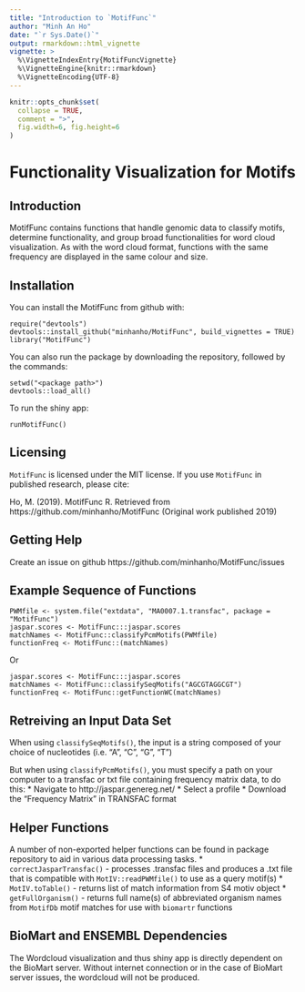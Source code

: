 ```yaml
---
title: "Introduction to `MotifFunc`"
author: "Minh An Ho"
date: "`r Sys.Date()`"
output: rmarkdown::html_vignette
vignette: >
  %\VignetteIndexEntry{MotifFuncVignette}
  %\VignetteEngine{knitr::rmarkdown}
  %\VignetteEncoding{UTF-8}
---
```


```r
knitr::opts_chunk$set(
  collapse = TRUE,
  comment = ">",
  fig.width=6, fig.height=6
)
```

# Functionality Visualization for Motifs

## Introduction

MotifFunc contains functions that handle genomic data to classify motifs, determine functionality, and group broad functionalities for word cloud visualization. As with the word cloud format, functions with the same frequency are displayed in the same colour and size.

## Installation

You can install the MotifFunc from github with:

``` 
require("devtools")
devtools::install_github("minhanho/MotifFunc", build_vignettes = TRUE)
library("MotifFunc")
```

You can also run the package by downloading the repository, followed by the commands:
``` 
setwd("<package path>")
devtools::load_all()
``` 

To run the shiny app:

``` 
runMotifFunc()
``` 

## Licensing 
`MotifFunc` is licensed under the MIT license. If you use `MotifFunc` in published research, please cite:

Ho, M. (2019). MotifFunc R. Retrieved from https://github.com/minhanho/MotifFunc (Original work published 2019)

## Getting Help
Create an issue on github https://github.com/minhanho/MotifFunc/issues


## Example Sequence of Functions
```
PWMfile <- system.file("extdata", "MA0007.1.transfac", package = "MotifFunc")
jaspar.scores <- MotifFunc:::jaspar.scores
matchNames <- MotifFunc::classifyPcmMotifs(PWMfile)
functionFreq <- MotifFunc::(matchNames)
```
Or

```
jaspar.scores <- MotifFunc:::jaspar.scores
matchNames <- MotifFunc::classifySeqMotifs("AGCGTAGGCGT")
functionFreq <- MotifFunc::getFunctionWC(matchNames)
```

## Retreiving an Input Data Set
When using `classifySeqMotifs()`, the input is a string composed of your choice of nucleotides (i.e. "A", "C", "G", "T")

But when using `classifyPcmMotifs()`, you must specify a path on your computer to a transfac or txt file containing frequency matrix data, to do this:
* Navigate to http://jaspar.genereg.net/
* Select a profile
* Download the "Frequency Matrix" in TRANSFAC format

## Helper Functions
A number of non-exported helper functions can be found in package repository to aid in various data processing tasks.
* `correctJasparTransfac()` - processes .transfac files and produces a .txt file that is compatible with `MotIV::readPWMfile()` to use as a query motif(s)
* `MotIV.toTable()` - returns list of match information from S4 motiv object
* `getFullOrganism()` - returns full name(s) of abbreviated organism names from `MotifDb` motif matches for use with `biomartr` functions

## BioMart and ENSEMBL Dependencies

The Wordcloud visualization and thus shiny app is directly dependent on the BioMart server. Without internet connection or in the case of BioMart server issues, the wordcloud will not be produced.
